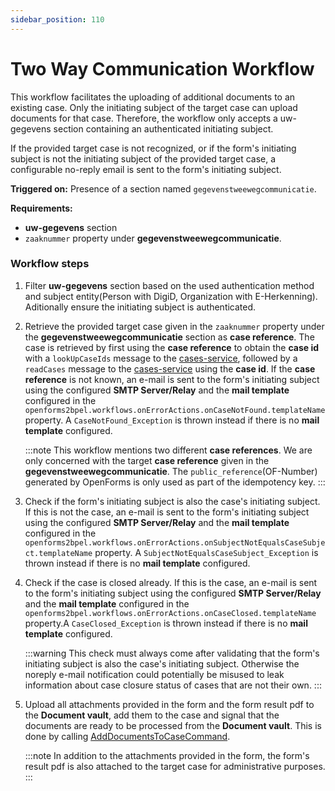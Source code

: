 ```yaml
---
sidebar_position: 110
---
```


# Two Way Communication Workflow

This workflow facilitates the uploading of additional documents to an existing case. Only the initiating subject of the target case can upload documents for that case. 
Therefore, the workflow only accepts a uw-gegevens section containing an authenticated initiating subject.

If the provided target case is not recognized, or if the form's initiating subject is not the initiating subject of the provided target case, a configurable no-reply email is sent to the form's initiating subject.

**Triggered on:** Presence of a section named `gegevenstweewegcommunicatie`.

**Requirements:**
- **uw-gegevens** section
- `zaaknummer` property under **gegevenstweewegcommunicatie**.

### Workflow steps
1. Filter **uw-gegevens** section based on the used authentication method and subject entity(Person with DigiD, Organization with E-Herkenning). Aditionally ensure the initiating subject is authenticated.

1. Retrieve the provided target case given in the `zaaknummer` property under the **gegevenstweewegcommunicatie** section as **case reference**. The case is retrieved by first using the **case reference** 
   to obtain the **case id** with a `lookUpCaseIds` message to the [cases-service](.), followed by a `readCases` message to the [cases-service](.) using the **case id**. If the **case reference** is not known, 
   an e-mail is sent to the form's initiating subject using the configured **SMTP Server/Relay** and the **mail template** configured in the `openforms2bpel.workflows.onErrorActions.onCaseNotFound.templateName` property.
   A `CaseNotFound_Exception` is thrown instead if there is no **mail template** configured.

   :::note
   This workflow mentions two different **case references**. We are only concerned with the target **case reference** given in the **gegevenstweewegcommunicatie**. The `public_reference`(OF-Number) generated by OpenForms
   is only used as part of the idempotency key.
   :::

1. Check if the form's initiating subject is also the case's initiating subject. If this is not the case, an e-mail is sent to the form's initiating subject using the configured **SMTP Server/Relay** and the **mail template** 
   configured in the `openforms2bpel.workflows.onErrorActions.onSubjectNotEqualsCaseSubject.templateName` property. A `SubjectNotEqualsCaseSubject_Exception` is thrown instead if there is 
   no **mail template** configured.

1. Check if the case is closed already. If this is the case, an e-mail is sent to the form's initiating subject using the configured **SMTP Server/Relay** and the **mail template** configured in 
   the `openforms2bpel.workflows.onErrorActions.onCaseClosed.templateName` property.A `CaseClosed_Exception` is thrown instead if there is no **mail template** configured.

   :::warning
      This check must always come after validating that the form's initiating subject is also the case's initiating subject. Otherwise the noreply e-mail notification could potentially be misused to leak information 
      about case closure status of cases that are not their own.
   :::

1. Upload all attachments provided in the form and the form result pdf to the **Document vault**, add them to the case and signal that the documents are ready to be processed from the **Document vault**.
   This is done by calling [AddDocumentsToCaseCommand](.).

   :::note
   In addition to the attachments provided in the form, the form's result pdf is also attached to the target case for administrative purposes.
   :::